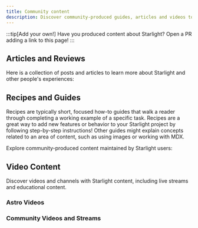 ```yaml
---
title: Community content
description: Discover community-produced guides, articles and videos to help you learn and build with Starlight!
---
```


:::tip[Add your own!]
Have you produced content about Starlight?
Open a PR adding a link to this page!
:::


## Articles and Reviews

Here is a collection of posts and articles to learn more about Starlight and other people's experiences:

<CardGrid>
	<LinkCard
		href="https://devm.io/open-source/starlight-astro"
		title="Static Site Generation with Starlight: “No idea is too big or too small when designing components”"
		description="Interview with Chris Swithinbank, Starlight Lead"
	/>
	<LinkCard
		href="https://frontendatscale.com/blog/hybrid-frontend-architecture/"
		title="Hybrid Frontend Architecture with Astro and Starlight"
		description="Discussion with Ben Holmes about application design and architecture and implementing a Starlight prototype"
	/>
		<LinkCard
		href="https://www.olets.dev/posts/comparing-docs-site-builders-vuepress-vs-starlight/"
		title="Comparing docs site builders: VuePress vs Starlight"
		description="How do the two frameworks measure up?"
	/>
</CardGrid>

## Recipes and Guides

Recipes are typically short, focused how-to guides that walk a reader through completing a working example of a specific task. Recipes are a great way to add new features or behavior to your Starlight project by following step-by-step instructions! Other guides might explain concepts related to an area of content, such as using images or working with MDX.

Explore community-produced content maintained by Starlight users:

<CardGrid>
	<LinkCard
		href="https://www.webpro.nl/scraps/versioned-docs-with-starlight-and-vercel"
		title="Versioned documentation with Starlight & Vercel"
		description="A guide to implementing separate versions of documentation for each major version of a project"
	/>
	<LinkCard
		href="https://blog.otterlord.dev/posts/starlight-algolia/"
		title="Use Algolia Docsearch with Starlight"
		description="A guide to replacing the default Pagefind searchbar with Algolia Docsearch"
	/>
	<LinkCard
		href="https://hideoo.dev/notes/starlight-heading-links"
		title="Add links to Starlight headings"
		description="A guide to using a rehype plugin to share links to specific sections of your documentation"
	/>
	<LinkCard
		href="https://blog.otterlord.dev/posts/starlight-sponsors/"
		title="Add sponsors to your Starlight site"
		description="A guide to implement a custom sponsors component in your documentation sidebar"
	/>
	<LinkCard
		href="https://hideoo.dev/notes/starlight-og-images"
		title="Add Open Graph images to Starlight"
		description="A guide to to using `astro-og-canvas` to generate social images and add the corresponding meta tags to your pages"
	/>
	<LinkCard
		href="https://hideoo.dev/notes/starlight-third-party-icon-sets"
		title="Use third-party icon sets in Starlight"
		description="A guide to using `unplug-icons` to expand your selection of available icons for Starlight"
	/>
	<LinkCard
		href="https://hideoo.dev/notes/starlight-custom-html-head"
		title="Edit the HTML head of Starlight pages"
		description="See how to add common head content such as web analytics, fonts, and scripts"
	/>
	<LinkCard
		href="https://dev.to/mrrobot/publishing-documentation-with-astro-starlight-691"
		title="Publishing Documentation with Astro Starlight"
		description="Getting started with Starlight documentation"
	/>

</CardGrid>

## Video Content

Discover videos and channels with Starlight content, including live streams and educational content.

### Astro Videos

<CardGrid>
	<LinkCard
		href="https://www.youtube.com/watch?v=5u0Ds7wzUeI"
		title="Starlight by Astro"
		description="Watch the official Starlight launch video"
	/>
	<LinkCard
		href="https://www.youtube.com/shorts/zjOWezSzd18"
		title="SUB 1 MINUTE RUN"
		description="Watch Ben launch a new Starlight site in under a minute!"
	/>
</CardGrid>

### Community Videos and Streams

<CardGrid>
	<LinkCard
		href="https://www.youtube.com/watch?v=sWkkHbwDeQc"
		title="Astro Starlight"
		description="Introduction to Starlight in under a minute."
	/>
	<LinkCard
		href="https://www.youtube.com/watch?v=-Ki-1E5gNCk"
		title="Astro Starlight Documentation Template (build custom app docs!)"
		description="Get a new Starlight site up and running in about 5 minutes"
	/>
</CardGrid>